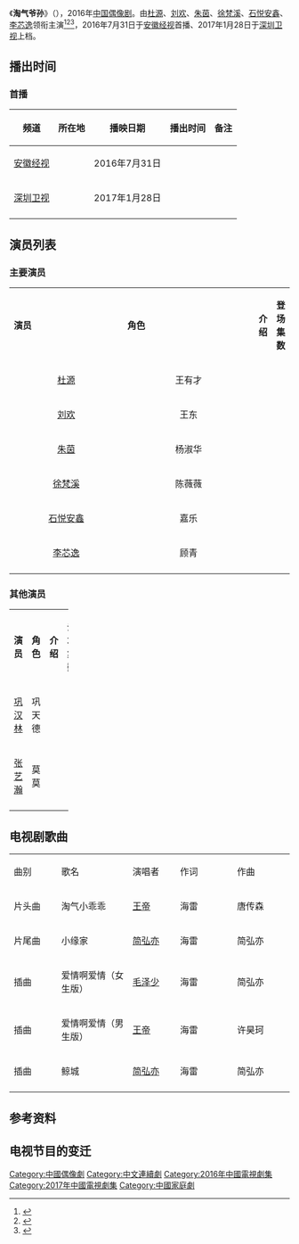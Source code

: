 {{Infobox Television
| show_name            = 淘气爷孙
| original_name        = Naughty Family
| image                = 电视剧淘气爷孙海報.jpg
| caption              = 
| show_name_2          = 
| genre                = [[偶像剧|偶像剧]]
| format               = 
| creator              = 
| developer            = 
| writer               = 陈亚洲、杨玉川、马晓宇、席姗姗
| director             = 侯明杰
| creative_director= 
| presenter            =   
| starring             ={{Nowrap begin}}[[杜源_(演员)|杜源]]、[[刘欢_(演员)|刘欢]]、[[朱茵_(中国大陆)|朱茵]]、<br>[[徐梵溪|徐梵溪]]、[[石悦安鑫|石悦安鑫]]、[[李芯逸|李芯逸]]{{Nowrap end}}
| judges               = 
| voices               = 
| narrated             = 
| theme_music_composer = 
| opentheme            = 
| endtheme             = 
| composer             = 
| country              = {{CHN}}
| language             = [[汉语普通话|汉语普通话]]
| num_seasons          = <!-- or num_series -->
| num_episodes         = 42集
| list_episodes        = 
| slogan               =
| executive_producer   = 
| supervising_producer =
| producer             = 翟树理
| editor               = 
| location             = 
| cinematography       =
| camera               = 
| runtime              = 44分钟
| company              = {{Nowrap begin}}星纪元影视文化传媒有限公司{{Nowrap end}}
| distributor          = 
| channel              = [[安徽广播电视台经济生活频道|安徽经视]]
| picture_format       = 
| audio_format         = 
| first_run            = {{CHN}}
| first_aired          = {{start date|2016|07|31}}
| last_aired           = {{end date|2016||}}
| channel_1            = [[深圳卫视|深圳卫视]]
| picture_format_1     = 
| audio_format_1       = 
| first_run_1          = {{CHN}}
| first_aired_1        = {{start date|2016|01|28}}
| last_aired_1         = {{end date|2017||}}
| status               = 
| preceded_by          = 
| followed_by          = 
| related              = 
| website              = 
| production_website   = 
}}
《'''淘气爷孙'''》（{{lang-en|'''''Naughty Family'''''}}），2016年[[中国|中国]][[偶像剧|偶像剧]]。由[[杜源_(演员)|杜源]]、[[刘欢_(演员)|刘欢]]、[[朱茵_(中国大陆)|朱茵]]、[[徐梵溪|徐梵溪]]、[[石悦安鑫|石悦安鑫]]、[[李芯逸|李芯逸]]领衔主演<ref>{{Cite web |url=http://ent.sina.com.cn/v/m/2017-02-13/doc-ifyameqr7465771.shtml |title=徐梵溪《淘气爷孙》成新时代女性不惧挑战 |access-date=2017-02-22 |archive-date=2019-06-09 |archive-url=https://web.archive.org/web/20190609045937/http://ent.sina.com.cn/v/m/2017-02-13/doc-ifyameqr7465771.shtml |dead-url=no }}</ref><ref>{{Cite web |url=http://ent.sina.com.cn/v/m/2017-02-17/doc-ifyarrcf4383663.shtml |title=《淘气爷孙》李芯逸化身单亲妈妈 虐心诠释母爱 |access-date=2017-02-22 |archive-date=2019-06-02 |archive-url=https://web.archive.org/web/20190602171314/http://ent.sina.com.cn/v/m/2017-02-17/doc-ifyarrcf4383663.shtml |dead-url=no }}</ref><ref>{{Cite web |url=http://yule.sohu.com/20170206/n480007208.shtml |title=徐梵溪刘欢《淘气爷孙》 演绎凤凰男和孔雀女 |access-date=2017-02-22 |archive-date=2019-06-06 |archive-url=https://web.archive.org/web/20190606051048/http://yule.sohu.com/20170206/n480007208.shtml |dead-url=no }}</ref>，2016年7月31日于[[安徽广播电视台经济生活频道|安徽经视]]首播、2017年1月28日于[[深圳卫视|深圳卫视]]上档。
== 播出时间 ==
{{Note24hUTC+8}}
=== 首播 ===
{| class="wikitable" style="text-align:center"
|-
!频道||所在地||播映日期||播出时间||备注
|-
|[[安徽广播电视台经济生活频道|安徽经视]]||{{CHNML}}||2016年7月31日|| ||
|-
|[[深圳卫视|深圳卫视]]||{{CHNML}}||2017年1月28日|| ||
|-
|}
==演员列表==
=== 主要演员 ===
{|class="wikitable" width="65%"
|- style="background:green; color:snow" align=center
|width="7%"|'''演员''' || width="8%"|'''角色''' || width="46%"|'''介绍'''||width ="12%"|'''登场集数'''
|-
|<center>[[杜源_(演员)|杜源]]||<center>王有才||||<center>
|-
|<center>[[刘欢_(演员)|刘欢]]||<center>王东||||<center>
|-
|<center>[[朱茵_(中国大陆)|朱茵]]||<center>杨淑华||||<center>
|-
|<center>[[徐梵溪|徐梵溪]]||<center>陈薇薇||||<center>
|-
|<center>[[石悦安鑫|石悦安鑫]]||<center>嘉乐||||<center>
|-
|<center>[[李芯逸|李芯逸]]||<center>顾青||||<center>
|-
|}
=== 其他演员 ===
{|class="wikitable" width="100%"
|- style="background:green; color:snow" align=center
|width="7%"|'''演员''' || width="8%"|'''角色''' || width="46%"|'''介绍'''||width ="12%"|'''登场集数'''
|-
|<center>[[巩汉林|巩汉林]]||<center>巩天德||||<center>
|-
|<center>[[张艺瀚|张艺瀚]]||<center>莫莫||||<center>
|-
|}
== 电视剧歌曲 ==
{|class="wikitable" style="width:80%;text-align:center"
|- style="background:green;font-weight:bold;color:snow"
|style="width:10%"|曲别||style="width:15%"|歌名||style="width:10%"|演唱者||style="width:12%"|作词||style="width:12%"|作曲
|-
|片头曲|| 淘气小乖乖 ||[[王帝|王帝]]||海雷||唐传森
|-
|片尾曲|| 小缘家 ||[[简弘亦|简弘亦]]||海雷||简弘亦
|-
|插曲|| 爱情啊爱情（女生版） ||[[毛泽少|毛泽少]]||海雷||简弘亦
|-
|插曲|| 爱情啊爱情（男生版） ||[[王帝|王帝]]||海雷||许昊珂
|-
|插曲|| 鲸城 ||[[简弘亦|简弘亦]]||海雷||简弘亦
|-
|}
==参考资料==
{{Reflist}}
== 电视节目的变迁 ==
{{電視節目的變遷
|電視台={{CHNML}} [[安徽广播电视台经济生活频道|安徽经视]]
|播放檔次=
|節目名稱=淘气爷孙<br/>（2016年7月31日－）
|上一節目=－<br/>
|下一節目=－<br/>
}}
{{電視節目的變遷
|電視台={{CHNML}} [[深圳卫视|深圳卫视]]
|播放檔次=黄金剧场
|節目名稱=淘气爷孙<br/>（2017年1月28日-2月17日）
|上一節目=[[2017年中国中央电视台春节联欢晚会|转播2017年央视春晚]]（2017年1月27日）<br/>[[守护丽人|守护丽人]]（2017年1月1日-1月25日）
|下一節目=[[柠檬初上|柠檬初上]]（2017年2月18日-3月10日）
}}
{{深圳卫视黄金剧场电视剧}}
{{天津卫视电视剧}}
[[Category:中國偶像劇|Category:中國偶像劇]]
[[Category:中文連續劇|Category:中文連續劇]]
[[Category:2016年中國電視劇集|Category:2016年中國電視劇集]]
[[Category:2017年中國電視劇集|Category:2017年中國電視劇集]]
[[Category:中國家庭劇|Category:中國家庭劇]]